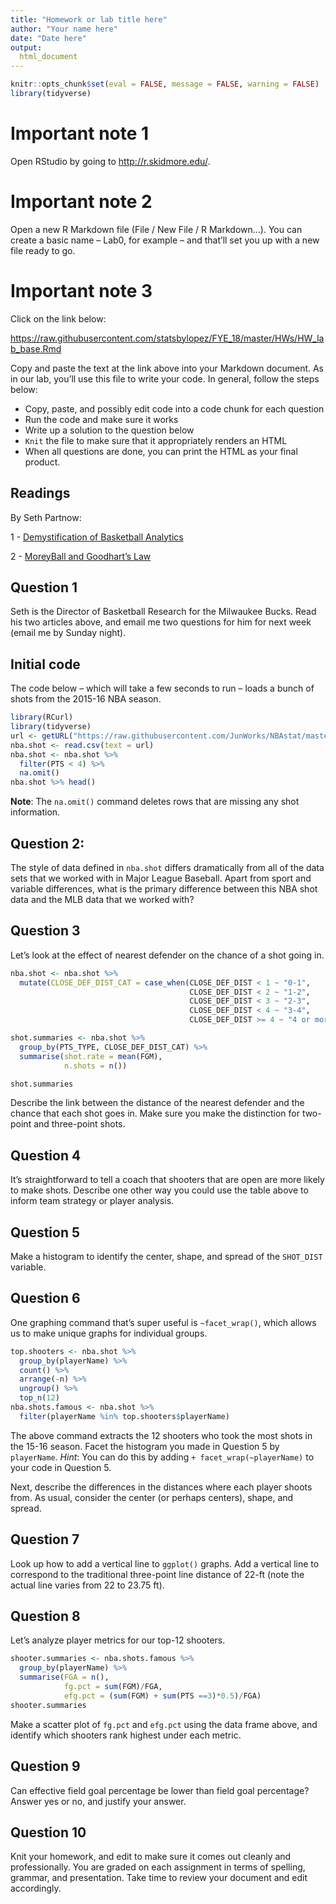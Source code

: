 ```yaml
---
title: "Homework or lab title here"
author: "Your name here"
date: "Date here"
output:
  html_document
---
```


```r
knitr::opts_chunk$set(eval = FALSE, message = FALSE, warning = FALSE)
library(tidyverse)
```


# Important note 1

Open RStudio by going to [http://r.skidmore.edu/](http://r.skidmore.edu/). 
 

# Important note 2

Open a new R Markdown file (File / New File / R Markdown...).  You can create a basic name -- Lab0, for example -- and that'll set you up with a new file ready to go.

# Important note 3

Click on the link below:

[https://raw.githubusercontent.com/statsbylopez/FYE_18/master/HWs/HW_lab_base.Rmd](https://raw.githubusercontent.com/statsbylopez/FYE_18/master/HWs/HW_lab_base.Rmd)

Copy and paste the text at the link above into your Markdown document. As in our lab, you'll use this file to write your code. In general, follow the steps below: 

- Copy, paste, and possibly edit code into a code chunk for each question
- Run the code and make sure it works
- Write up a solution to the question below
- `Knit` the file to make sure that it appropriately renders an HTML
- When all questions are done, you can print the HTML as your final product. 

## Readings 

By Seth Partnow:

1 - [Demystification of Basketball Analytics](https://fansided.com/2015/02/22/demystification-of-diy-defining-basketball-analytics-down/)

2 - [MoreyBall and Goodhart's Law](https://sports.vice.com/en_us/article/jp7xb3/moreyball-goodharts-law-and-the-limits-of-analytics)

## Question 1

Seth is the Director of Basketball Research for the Milwaukee Bucks. Read his two articles above, and email me two questions for him for next week (email me by Sunday night).



## Initial code

The code below -- which will take a few seconds to run -- loads a bunch of shots from the 2015-16 NBA season.

```r
library(RCurl)
library(tidyverse)
url <- getURL("https://raw.githubusercontent.com/JunWorks/NBAstat/master/shot.csv")
nba.shot <- read.csv(text = url)
nba.shot <- nba.shot %>% 
  filter(PTS < 4) %>% 
  na.omit()
nba.shot %>% head()
```

**Note**: The `na.omit()` command deletes rows that are missing any shot information. 

## Question 2: 


The style of data defined in `nba.shot` differs dramatically from all of the data sets that we worked with in Major League Baseball. Apart from sport and variable differences, what is the primary difference between this NBA shot data and the MLB data that we worked with? 


## Question 3

Let's look at the effect of nearest defender on the chance of a shot going in. 

```r
nba.shot <- nba.shot %>% 
  mutate(CLOSE_DEF_DIST_CAT = case_when(CLOSE_DEF_DIST < 1 ~ "0-1", 
                                        CLOSE_DEF_DIST < 2 ~ "1-2",
                                        CLOSE_DEF_DIST < 3 ~ "2-3",
                                        CLOSE_DEF_DIST < 4 ~ "3-4",
                                        CLOSE_DEF_DIST >= 4 ~ "4 or more")) 

shot.summaries <- nba.shot %>% 
  group_by(PTS_TYPE, CLOSE_DEF_DIST_CAT) %>% 
  summarise(shot.rate = mean(FGM), 
            n.shots = n())

shot.summaries
```

Describe the link between the distance of the nearest defender and the chance that each shot goes in. Make sure you make the distinction for two-point and three-point shots.

## Question 4

It's straightforward to tell a coach that shooters that are open are more likely to make shots. Describe one other way you could use the table above to inform team strategy or player analysis. 



## Question 5

Make a histogram to identify the center, shape, and spread of the `SHOT_DIST` variable. 

## Question 6

One graphing command that's super useful is `~facet_wrap()`, which allows us to make unique graphs for individual groups.

```r
top.shooters <- nba.shot %>% 
  group_by(playerName) %>% 
  count() %>% 
  arrange(-n) %>% 
  ungroup() %>% 
  top_n(12)
nba.shots.famous <- nba.shot %>% 
  filter(playerName %in% top.shooters$playerName)
```

The above command extracts the 12 shooters who took the most shots in the 15-16 season. Facet the histogram you made in Question 5 by `playerName`. *Hint*: You can do this by adding `+ facet_wrap(~playerName)` to your code in Question 5. 

Next, describe the differences in the distances where each player shoots from. As usual, consider the center (or perhaps centers), shape, and spread.

## Question 7

Look up how to add a vertical line to `ggplot()` graphs. Add a vertical line to correspond to the traditional three-point line distance of 22-ft (note the actual line varies from 22 to 23.75 ft).

## Question 8

Let's analyze player metrics for our top-12 shooters.

```r
shooter.summaries <- nba.shots.famous %>% 
  group_by(playerName) %>% 
  summarise(FGA = n(), 
            fg.pct = sum(FGM)/FGA, 
            efg.pct = (sum(FGM) + sum(PTS ==3)*0.5)/FGA)
shooter.summaries
```

Make a scatter plot of `fg.pct` and `efg.pct` using the data frame above, and identify which shooters rank highest under each metric.

## Question 9

Can effective field goal percentage be lower than field goal percentage? Answer yes or no, and justify your answer.

## Question 10

Knit your homework, and edit to make sure it comes out cleanly and professionally. You are graded on each assignment in terms of spelling, grammar, and presentation. Take time to review your document and edit accordingly. 
